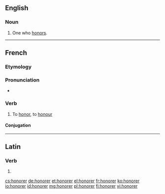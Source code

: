 ==English==

===Noun===
{{en-noun}}

# One who [[honor]]s.

----
==French==

===Etymology===
{{etyl|la|fr}} {{term|honoro}}

===Pronunciation===
* {{audio|Fr-honorer.ogg|Audio}}

===Verb===
{{fr-verb}}

# To [[honor]], to [[honour]]

====Conjugation====
{{fr-conj-er|honor|avoir}}

----

==Latin==

===Verb===
{{la-verb-form|honōrer}}

# {{conjugation of|[[honoro#Latin|honōrō]]||1|s|pres|pass|sub}}

[[cs:honorer]]
[[de:honorer]]
[[et:honorer]]
[[el:honorer]]
[[fr:honorer]]
[[ko:honorer]]
[[io:honorer]]
[[id:honorer]]
[[mg:honorer]]
[[pl:honorer]]
[[fi:honorer]]
[[vi:honorer]]